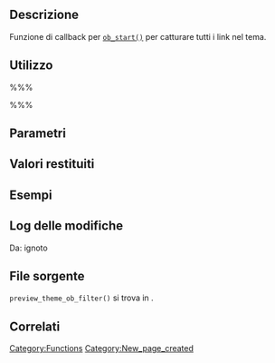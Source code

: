 {{Languages|
{{en|Function Reference/preview_theme_ob_filter}}
{{it|Riferimento funzioni/preview_theme_ob_filter}}
}}

{{it:Private}}

== Descrizione ==
Funzione di callback per [http://us2.php.net/manual/it/function.ob-start.php <tt>ob_start()</tt>] per catturare tutti i link nel tema.

== Utilizzo ==
%%%<?php preview_theme_ob_filter( $content ) ?>%%%

== Parametri ==
{{it:Parameter|$content|string|}}

== Valori restituiti ==
{{it:Return||string|.}}

== Esempi ==
<!-- Need creative examples. Feel free to link to external examples. -->

== Log delle modifiche ==
Da: ignoto

== File sorgente ==

<tt>preview_theme_ob_filter()</tt> si trova in {{Trac|wp-includes/theme.php}}.

== Correlati ==
<!--
    To Do:
    Need to find related functions.
    Need to create groups of functions and create templates to add them to a page quickly.
    Some functions may be related to many groups of functions.
-->

{{it:Tag Footer}}

[[Category:Functions]]
[[Category:New_page_created]]